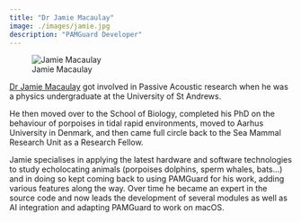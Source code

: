 ```yaml
---
title: "Dr Jamie Macaulay"
image: ./images/jamie.jpg
description: "PAMGuard Developer"
---
```


![Jamie Macaulay](./images/jamie.jpg)

[Dr Jamie Macaulay](https://www.st-andrews.ac.uk/biology/people/jdjm/) got involved in Passive Acoustic research when he was a physics undergraduate at the University of St Andrews.

He then moved over to the School of Biology, completed his PhD on the behaviour of porpoises in tidal rapid environments, moved to Aarhus University in Denmark, and then came full circle back to the Sea Mammal Research Unit as a Research Fellow.

Jamie specialises in applying the latest hardware and software technologies to study echolocating animals (porpoises dolphins, sperm whales, bats…) and in doing so kept coming back to using PAMGuard for his work, adding various features along the way. Over time he became an expert in the source code and now leads the development of several modules as well as AI integration and adapting PAMGuard to work on macOS.
